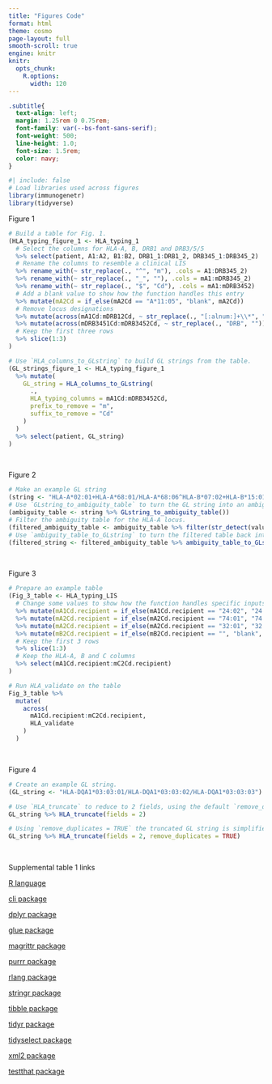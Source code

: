 ```yaml
---
title: "Figures Code"
format: html
theme: cosmo
page-layout: full
smooth-scroll: true
engine: knitr
knitr:
  opts_chunk: 
    R.options:
      width: 120
---
```


```css
.subtitle{
  text-align: left;
  margin: 1.25rem 0 0.75rem;
  font-family: var(--bs-font-sans-serif); 
  font-weight: 500;                
  line-height: 1.0;
  font-size: 1.5rem;                       
  color: navy;        
}

```

```r
#| include: false
# Load libraries used across figures
library(immunogenetr)
library(tidyverse)
```

::: {.subtitle}
Figure 1
:::

```r
# Build a table for Fig. 1.
(HLA_typing_figure_1 <- HLA_typing_1
  # Select the columns for HLA-A, B, DRB1 and DRB3/5/5
  %>% select(patient, A1:A2, B1:B2, DRB1_1:DRB1_2, DRB345_1:DRB345_2)
  # Rename the columns to resemble a clinical LIS
  %>% rename_with(~ str_replace(., "^", "m"), .cols = A1:DRB345_2)
  %>% rename_with(~ str_replace(., "_", ""), .cols = mA1:mDRB345_2)
  %>% rename_with(~ str_replace(., "$", "Cd"), .cols = mA1:mDRB3452)
  # Add a blank value to show how the function handles this entry
  %>% mutate(mA2Cd = if_else(mA2Cd == "A*11:05", "blank", mA2Cd))
  # Remove locus designations
  %>% mutate(across(mA1Cd:mDRB12Cd, ~ str_replace(., "[:alnum:]+\\*", "")))
  %>% mutate(across(mDRB3451Cd:mDRB3452Cd, ~ str_replace(., "DRB", "")))
  # Keep the first three rows
  %>% slice(1:3)
)

# Use `HLA_columns_to_GLstring` to build GL strings from the table.
(GL_strings_figure_1 <- HLA_typing_figure_1
  %>% mutate(
    GL_string = HLA_columns_to_GLstring(
      .,
      HLA_typing_columns = mA1Cd:mDRB3452Cd,
      prefix_to_remove = "m",
      suffix_to_remove = "Cd"
    )
  )
  %>% select(patient, GL_string)
)
```

&nbsp;&nbsp;&nbsp;&nbsp;&nbsp;    

::: {.subtitle}
Figure 2
:::

```r
# Make an example GL string
(string <- "HLA-A*02:01+HLA-A*68:01/HLA-A*68:06^HLA-B*07:02+HLA-B*15:01|HLA-B*07:03+HLA-B*15:17")
# Use `GLstring_to_ambiguity_table` to turn the GL string into an ambiguity table.
(ambiguity_table <- string %>% GLstring_to_ambiguity_table())
# Filter the ambiguity table for the HLA-A locus.
(filtered_ambiguity_table <- ambiguity_table %>% filter(str_detect(value, "HLA-A")))
# Use `ambiguity_table_to_GLstring` to turn the filtered table back into a GL string.
(filtered_string <- filtered_ambiguity_table %>% ambiguity_table_to_GLstring())
```
&nbsp;&nbsp;&nbsp;&nbsp;&nbsp;    
  
::: {.subtitle}
Figure 3
:::

```r
# Prepare an example table
(Fig_3_table <- HLA_typing_LIS
  # Change some values to show how the function handles specific inputs
  %>% mutate(mA1Cd.recipient = if_else(mA1Cd.recipient == "24:02", "24:02novel", mA1Cd.recipient))
  %>% mutate(mA2Cd.recipient = if_else(mA2Cd.recipient == "74:01", "74:01N", mA2Cd.recipient))
  %>% mutate(mA2Cd.recipient = if_else(mA2Cd.recipient == "32:01", "32:XX", mA2Cd.recipient))
  %>% mutate(mB2Cd.recipient = if_else(mB2Cd.recipient == "", "blank", mB2Cd.recipient))
  # Keep the first 3 rows
  %>% slice(1:3)
  # Keep the HLA-A, B and C columns
  %>% select(mA1Cd.recipient:mC2Cd.recipient)
)

# Run HLA_validate on the table
Fig_3_table %>%
  mutate(
    across(
      mA1Cd.recipient:mC2Cd.recipient,
      HLA_validate
    )
  )
```


&nbsp;&nbsp;&nbsp;&nbsp;&nbsp;   

::: {.subtitle}
Figure 4
:::

```r
# Create an example GL string.
(GL_string <- "HLA-DQA1*03:03:01/HLA-DQA1*03:03:02/HLA-DQA1*03:03:03")

# Use `HLA_truncate` to reduce to 2 fields, using the default `remove_duplicates = FALSE` argument.
GL_string %>% HLA_truncate(fields = 2)

# Using `remove_duplicates = TRUE` the truncated GL string is simplified.
GL_string %>% HLA_truncate(fields = 2, remove_duplicates = TRUE)
```
&nbsp;&nbsp;&nbsp;&nbsp;&nbsp;    

::: {.subtitle}
Supplemental table 1 links
:::

[R language](https://www.r-project.org)

[cli package](https://cran.r-project.org/web/packages/cli/index.html)

[dplyr package](https://cran.r-project.org/web/packages/dplyr/index.html)

[glue package](https://cran.r-project.org/web/packages/glue/index.html)

[magrittr package](https://cran.r-project.org/web/packages/magrittr/index.html)

[purrr package](https://cran.r-project.org/web/packages/purrr/index.html)

[rlang package](https://cran.r-project.org/web/packages/rlang/index.html)

[stringr package](https://cran.r-project.org/web/packages/stringr/index.html)

[tibble package](https://cran.r-project.org/web/packages/tibble/index.html)

[tidyr package](https://cran.r-project.org/web/packages/tidyr/index.html)

[tidyselect package](https://cran.r-project.org/web/packages/tidyselect/index.html)

[xml2 package](https://cran.r-project.org/web/packages/xml2/index.html)

[testthat package](https://cran.r-project.org/web/packages/testthat/index.html)
